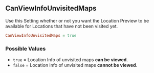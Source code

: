 ## CanViewInfoUnvisitedMaps

Use this Setting whether or not you want the Location Preview to be available for Locations that have not been visited yet.

```ruby
CanViewInfoUnvisitedMaps = true
```

### Possible Values 

- `true` = Location Info of unvisited maps **<Gn>can be viewed</Gn>**.
- `false` = Location info of unvisited maps **<Rd>cannot be viewed</Rd>**.